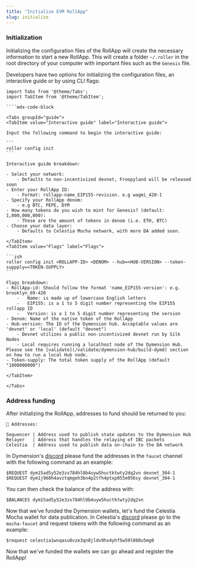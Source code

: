 ```yaml
---
title: "Initialize EVM RollApp"
slug: initialize
---
```


### Initialization

Initializing the configuration files of the RollApp will create the necessary information to start a new RollApp. This will create a folder `~/.roller` in the root directory of your computer with important files such as the `Genesis` file.

Developers have two options for initializing the configuration files, an interactive guide or by using CLI flags:

`````mdx-code-block
import Tabs from '@theme/Tabs';
import TabItem from '@theme/TabItem';

````mdx-code-block

<Tabs groupId="guide">
<TabItem value="Interactive guide" label="Interactive guide">

Input the following command to begin the interactive guide:

```
roller config init
```

Interactive guide breakdown:

- Select your network:
    - Defaults to non-incentivized devnet, Froopyland will be released soon
- Enter your RollApp ID:
    - Format: rollapp-name_EIP155-revision. e.g wagmi_420-1
- Specify your RollApp denom:
    - e.g BTC, PEPE, DYM
- How many tokens do you wish to mint for Genesis? (default: 1,000,000,000):
    - These are the amount of tokens in denom (i.e. ETH, BTC)
- Choose your data layer:
    - Defaults to Celestia Mocha network, with more DA added soon.

</TabItem>
<TabItem value="Flags" label="Flags">

```zsh
roller config init <ROLLAPP-ID> <DENOM> --hub=<HUB-VERSION> --token-suppply=<TOKEN-SUPPLY>
```

Flags breakdown:
- RollApp-id: Should follow the format 'name_EIP155-version': e.g. brooklyn_69-420
    -   Name: is made up of lowercase English letters
    -   EIP155: is a 1 to 5 digit number representing the EIP155 rollapp ID
    -   Version: is a 1 to 5 digit number representing the version
- Denom: Name of the native token of the RollApp
- Hub-version: The ID of the Dymension hub. Acceptable values are 'devnet' or 'local' (default "devnet")
    - Devnet utilizes a public non-incentivized devnet run by Silk Nodes
    - Local requires running a localhost node of the Dymension Hub. Please see the [validate](/validate/dymension-hub/build-dymd) section on how to run a local Hub node.
- Token-supply: The total token supply of the RollApp (default "1000000000")

</TabItem>

</Tabs>
`````

### Address funding

After initializing the RollApp, addresses to fund should be returned to you:

```
🔑 Addresses:

Sequencer | Address used to publish state updates to the Dymension Hub
Relayer   | Address that handles the relaying of IBC packets
Celestia  | Address used to publish data on-chain to the DA network
```

In Dymension's [discord](https://discord.gg/dymension) please fund the addresses in the `faucet` channel with the following command as an example:

```
$REQUEST dym15ad5y52e3zx784hl0b4uyw5huctktwty2dq2vn devnet_304-1
$REQUEST dym1j968h4avztqmgeh3bn4p2tfh4ptxp055e056sy devnet_304-1
```

You can then check the balance of the address with:

```
$BALANCES dym15ad5y52e3zx784hl0b4uyw5huctktwty2dq2vn
```

Now that we've funded the Dymension wallets, let's fund the Celestia Mocha wallet for data publication. In Celestia's [discord](https://discord.com/invite/YsnTPcSfWQ)
please go to the `mocha-faucet` and request tokens with the following command as an example:

```
$request celestia1wnqasu0vze3qn8jldv9hx4yhf5w59l080u5mg0
```

Now that we've funded the wallets we can go ahead and register the RollApp!
